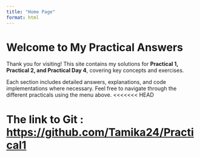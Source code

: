 ```yaml
---
title: "Home Page"
format: html
---
```


# **Welcome to My Practical Answers**

Thank you for visiting! This site contains my solutions for **Practical 1, Practical 2, and Practical Day 4**, covering key concepts and exercises.

Each section includes detailed answers, explanations, and code implementations where necessary. Feel free to navigate through the different practicals using the menu above. \<\<\<\<\<\<\< HEAD

# The link to Git : <https://github.com/Tamika24/Practical1>
